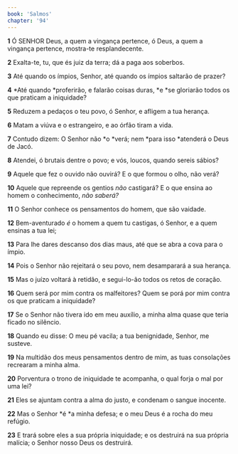 ```yaml
---
book: 'Salmos'
chapter: '94'
---
```


**1** Ó SENHOR Deus, a quem a vingança pertence, ó Deus, a quem a vingança pertence, mostra-te resplandecente.

**2** Exalta-te, tu, que és juiz da terra; dá a paga aos soberbos.

**3** Até quando os ímpios, Senhor, até quando os ímpios saltarão de prazer?

**4** *Até quando *proferirão, e falarão coisas duras, *e *se gloriarão todos os que praticam a iniquidade?

**5** Reduzem a pedaços o teu povo, ó Senhor, e afligem a tua herança.

**6** Matam a viúva e o estrangeiro, e ao órfão tiram a vida.

**7** Contudo dizem: O Senhor não *o *verá; nem *para isso *atenderá o Deus de Jacó.

**8** Atendei, ó brutais dentre o povo; e vós, loucos, quando sereis sábios?

**9** Aquele que fez o ouvido não ouvirá? E o que formou o olho, não verá?

**10** Aquele que repreende os gentios _não_ castigará? E o que ensina ao homem o conhecimento, _não saberá?_

**11** O Senhor conhece os pensamentos do homem, que são vaidade.

**12** Bem-aventurado _é_ o homem a quem tu castigas, ó Senhor, e a quem ensinas a tua lei;

**13** Para lhe dares descanso dos dias maus, até que se abra a cova para o ímpio.

**14** Pois o Senhor não rejeitará o seu povo, nem desamparará a sua herança.

**15** Mas o juízo voltará à retidão, e segui-lo-ão todos os retos de coração.

**16** Quem será por mim contra os malfeitores? Quem se porá por mim contra os que praticam a iniquidade?

**17** Se o Senhor não tivera ido em meu auxílio, a minha alma quase que teria ficado no silêncio.

**18** Quando eu disse: O meu pé vacila; a tua benignidade, Senhor, me susteve.

**19** Na multidão dos meus pensamentos dentro de mim, as tuas consolações recrearam a minha alma.

**20** Porventura o trono de iniquidade te acompanha, o qual forja o mal por uma lei?

**21** Eles se ajuntam contra a alma do justo, e condenam o sangue inocente.

**22** Mas o Senhor *é *a minha defesa; e o meu Deus é a rocha do meu refúgio.

**23** E trará sobre eles a sua própria iniquidade; e os destruirá na sua própria malícia; o Senhor nosso Deus os destruirá.

